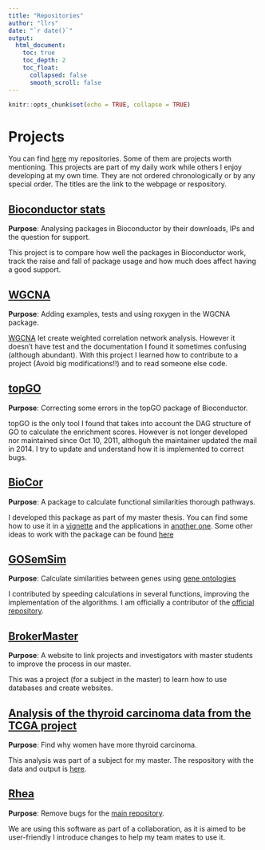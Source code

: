 ```yaml
---
title: "Repositories"
author: "llrs"
date: "`r date()`"
output:
  html_document:
    toc: true
    toc_depth: 2
    toc_float: 
      collapsed: false
      smooth_scroll: false
---
```


<script>
  (function(i,s,o,g,r,a,m){i['GoogleAnalyticsObject']=r;i[r]=i[r]||function(){
  (i[r].q=i[r].q||[]).push(arguments)},i[r].l=1*new Date();a=s.createElement(o),
  m=s.getElementsByTagName(o)[0];a.async=1;a.src=g;m.parentNode.insertBefore(a,m)
  })(window,document,'script','https://www.google-analytics.com/analytics.js','ga');

  ga('create', 'UA-57101844-4', 'auto');
  ga('send', 'pageview');

</script>


```r
knitr::opts_chunk$set(echo = TRUE, collapse = TRUE)
```

# Projects

You can find [here](https://github.com/llrs?tab=repositories) my repositories. Some of them are projects worth mentioning. This projects are part of my daily work while others I enjoy developing at my own time. They are not ordered chronologically or by any special order. The titles are the link to the webpage or respository.

## [Bioconductor stats](https://llrs.github.com/BiocStats/) 

**Purpose**:  Analysing packages in Bioconductor by their downloads, IPs and the question for support.

This project is to compare how well the packages in Bioconductor work, track the raise and fall of package usage and how much does affect having a good support. 
    
## [WGCNA](https://github.com/llrs/WGCNA/) 

**Purpose**: Adding examples, tests and using roxygen in the WGCNA package.  

[WGCNA](https://labs.genetics.ucla.edu/horvath/CoexpressionNetwork/Rpackages/WGCNA/) let create weighted correlation network analysis. However it doesn't have test and the documentation I found it sometimes confusing (although abundant). With this project I learned how to contribute to a project (Avoid big modifications!!) and to read someone else code. 
    
##  [topGO](https://github.com/llrs/topGO) 

**Purpose**: Correcting some errors in the topGO package of Bioconductor.  

topGO is the only tool I found that takes into account the DAG structure of GO to calculate the enrichment scores. However is not longer developed nor maintained since Oct 10, 2011, althoguh the maintainer updated the mail in 2014. I try to update and understand how it is implemented to correct bugs. 
    
##  [BioCor](https://bioconductor.org/packages/BioCor) 

**Purpose**: A package to calculate functional similarities thorough pathways.  

I developed this package as part of my master thesis. You can find some how to use it in a [vignette](http://bioconductor.org/packages/release/bioc/vignettes/BioCor/inst/doc/BioCor.html) and the applications in [another one](http://bioconductor.org/packages/release/bioc/vignettes/BioCor/inst/doc/vignette2.html). Some other ideas to work with the package can be found [here](https://llrs.github.io/comments.html)
    
##  [GOSemSim](https://github.com/llrs/GOSemSim) 

**Purpose**: Calculate similarities between genes using [gene ontologies](http://www.geneontology.org/)

I contributed by speeding calculations in several functions, improving the implementation of the algorithms. I am officially a contributor of the [official repository](https://github.com/GuangchuangYu/GOSemSim).
    
##  [BrokerMaster](https://github.com/llrs/BrokerMaster) 

**Purpose**: A website to link projects and investigators with master students to improve the process in our master.

This was a project (for a subject in the master) to learn how to use databases and create websites.
    
## [Analysis of the thyroid carcinoma data from the TCGA project](https://llrs.github.com/IEO/IEO_report.html) 

**Purpose**: Find why women have more thyroid carcinoma.

This analysis was part of a subject for my master. The respository with the data and output is [here](https://github.com/llrs/IEO).  
    
## [Rhea](https://github.com/llrs/Rhea) 

**Purpose**: Remove bugs for the [main repository](https://github.com/Lagkouvardos/Rhea).  

We are using this software as part of a collaboration, as it is aimed to be user-friendly I introduce  changes to help my team mates to use it. 
